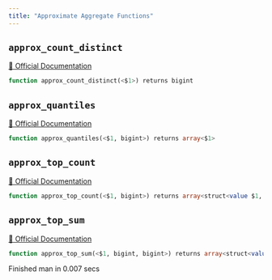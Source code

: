 ```yaml
---
title: "Approximate Aggregate Functions"
---
```


## `approx_count_distinct`
[🔗 Official Documentation](https://cloud.google.com/bigquery/docs/reference/standard-sql/approximate_aggregate_functions#approx_count_distinct)

```sql
function approx_count_distinct(<$1>) returns bigint
```


## `approx_quantiles`
[🔗 Official Documentation](https://cloud.google.com/bigquery/docs/reference/standard-sql/approximate_aggregate_functions#approx_quantiles)

```sql
function approx_quantiles(<$1, bigint>) returns array<$1>
```


## `approx_top_count`
[🔗 Official Documentation](https://cloud.google.com/bigquery/docs/reference/standard-sql/approximate_aggregate_functions#approx_top_count)

```sql
function approx_top_count(<$1, bigint>) returns array<struct<value $1, count bigint>>
```


## `approx_top_sum`
[🔗 Official Documentation](https://cloud.google.com/bigquery/docs/reference/standard-sql/approximate_aggregate_functions#approx_top_sum)

```sql
function approx_top_sum(<$1, bigint, bigint>) returns array<struct<value $1, sum $1>>
```


   Finished man in 0.007 secs


